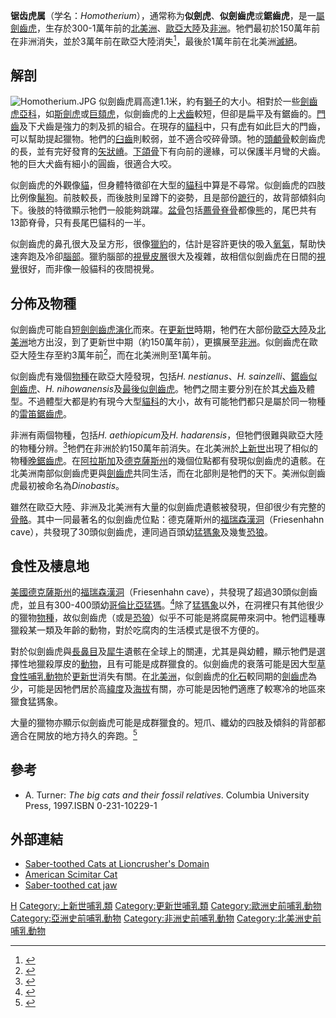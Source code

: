 {{Automatic taxobox
| name =
| fossil_range = {{fossilrange|4|0.012|ref=<ref name=antonsaber>Antón, Mauricio. Sabertooth. Indiana University Press, 2013.</ref>}}早[[上新世|上新世]] - 晚[[更新世|更新世]]
| image = Homotheriumtex1.JPG
| image_width = 250px
| image_caption = 發現於福瑞森漢洞的晚鋸齒虎（''H. serum''）的骨架化石，展於[[美國|美國]][[德克薩斯州大學奧斯汀分校|德克薩斯州大學奧斯汀分校]]{{link-en|德州紀念博物館|Texas Memorial Museum}}
| taxon = Homotherium
| authority = Fabrini, 1890
| type_species = '''闊齒鋸齒虎<br>''Homotherium latidens'''''
| type_species_authority = Owen, 1846
| subdivision_ranks = [[種|種]]
| subdivision = 
* 钝齿锯齿虎 ''H. crenatidens''
* 晚鋸齒虎 ''H. serum'' <small>Cope, 1893</small>
* 闊齒鋸齒虎 ''H. latidens'' <small>Owen, 1846</small>
* 強壯鋸齒虎 ''Homotherium ischyrus'' <small>Merriam, 1905</small>
* 委内瑞拉鋸齒虎 ''Homotherium venezuelensis'' <small>Rincón et al., 2011</small>
* 最后锯齿虎 ''H. ultimum''
}}
'''锯齿虎属'''（学名：''Homotherium''），通常称为'''似劍虎'''、'''似劍齒虎'''或'''鋸齒虎'''，是一[[屬|屬]][[劍齒虎|劍齒虎]]，生存於300-1萬年前的[[北美洲|北美洲]]、[[歐亞大陸|歐亞大陸]]及[[非洲|非洲]]。牠們最初於150萬年前在非洲消失，並於3萬年前在歐亞大陸消失<ref name=Reumer>{{cite journal en|last=Reumer|first=J.W.F.|coauthors=L. Rook, K. Van Der Borg, K. Post, D. Mol, J. De Vos|year=2003|title=Late Pleistocene survival of the saber-toothed cat ''Homotherium'' in northwestern Europe|journal=Journal of Vertebrate Paleontology}}</ref>，最後於1萬年前在北美洲[[滅絕|滅絕]]。

==解剖==
[[File:Homotherium.JPG|thumb]]
似劍齒虎肩高達1.1米，約有[[獅子|獅子]]的大小。相對於一些[[劍齒虎亞科|劍齒虎亞科]]，如[[斯劍虎|斯劍虎]]或[[巨頦虎|巨頦虎]]，似劍齒虎的上[[犬齒|犬齒]]較短，但卻是扁平及有鋸齒的。[[門齒|門齒]]及下犬齒是強力的刺及抓的組合。在現存的[[貓科|貓科]]中，只有[[虎|虎]]有如此巨大的門齒，可以幫助提起獵物。牠們的[[臼齒|臼齒]]則較弱，並不適合咬碎骨頭。牠的[[頭顱骨|頭顱骨]]較劍齒虎的長，並有完好發育的[[矢狀嵴|矢狀嵴]]。[[下頜骨|下頜骨]]下有向前的邊緣，可以保護半月彎的犬齒。牠的巨大犬齒有細小的圓齒，很適合大咬。

似劍齒虎的外觀像[[貓|貓]]，但身體特徵卻在大型的[[貓科|貓科]]中算是不尋常。似劍齒虎的四肢比例像[[鬣狗|鬣狗]]。前肢較長，而後肢則呈蹲下的姿勢，且是部份[[蹠行|蹠行]]的，故背部傾斜向下。後肢的特徵顯示牠們一般能夠跳躍。[[盆骨|盆骨]]包括[[薦骨|薦骨]][[脊骨|脊骨]]都像[[熊|熊]]的，尾巴共有13節脊骨，只有長尾巴貓科的一半。

似劍齒虎的鼻孔很大及呈方形，很像[[獵豹|獵豹]]的，估計是容許更快的吸入[[氧氣|氧氣]]，幫助快速奔跑及冷卻[[腦部|腦部]]。獵豹腦部的[[視覺皮層|視覺皮層]]很大及複雜，故相信似劍齒虎在日間的[[視覺|視覺]]很好，而非像一般貓科的夜間視覺。

==分佈及物種==
似劍齒虎可能自[[短劍劍齒虎|短劍劍齒虎]][[演化|演化]]而來。在[[更新世|更新世]]時期，牠們在大部份[[歐亞大陸|歐亞大陸]]及[[北美洲|北美洲]]地方出沒，到了更新世中期（約150萬年前），更擴展至[[非洲|非洲]]。似劍齒虎在歐亞大陸生存至約3萬年前<ref name=Reumer>{{cite journal en|last=Reumer|first=J.W.F.|coauthors=L. Rook, K. Van Der Borg, K. Post, D. Mol, J. De Vos|year=2003|title=Late Pleistocene survival of the saber-toothed cat ''Homotherium'' in northwestern Europe|journal=Journal of Vertebrate Paleontology}}</ref>，而在北美洲則至1萬年前。

似劍齒虎有幾個[[物種|物種]]在歐亞大陸發現，包括''H. nestianus''、''H. sainzelli''、[[鋸齒似劍齒虎|鋸齒似劍齒虎]]、''H. nihowanensis''及[[最後似劍齒虎|最後似劍齒虎]]。牠們之間主要分別在於其[[犬齒|犬齒]]及體型。不過體型大都是約有現今大型[[貓科|貓科]]的大小，故有可能牠們都只是屬於同一物種的[[雷笛鋸齒虎|雷笛鋸齒虎]]。

非洲有兩個物種，包括''H. aethiopicum''及''H. hadarensis''，但牠們很難與歐亞大陸的物種分辨。<ref name=turner1990>{{Cite book en|author=Alan Turner|title=The Evolution of the Guild of Larger Terrestrial Carnivores during the Plio-Pleistocene in Africa|publisher=Geobios|year=1990}}</ref>牠們在非洲於約150萬年前消失。在北美洲於[[上新世|上新世]]出現了相似的物種[[晚鋸齒虎|晚鋸齒虎]]。在[[阿拉斯加|阿拉斯加]]及[[德克薩斯州|德克薩斯州]]的幾個位點都有發現似劍齒虎的遺骸。在北美洲南部似劍齒虎更與[[劍齒虎|劍齒虎]]共同生活，而在北部則是牠們的天下。美洲似劍齒虎最初被命名為''Dinobastis''。

雖然在歐亞大陸、非洲及北美洲有大量的似劍齒虎遺骸被發現，但卻很少有完整的[[骨骼|骨骼]]。其中一同最著名的似劍齒虎位點：德克薩斯州的[[福瑞森漢洞|福瑞森漢洞]]（Friesenhahn cave），共發現了30頭似劍齒虎，連同過百頭幼[[猛獁象|猛獁象]]及幾隻[[恐狼|恐狼]]。

==食性及棲息地==
[[美國|美國]][[德克薩斯州|德克薩斯州]]的[[福瑞森漢洞|福瑞森漢洞]]（Friesenhahn cave），共發現了超過30頭似劍齒虎，並且有300-400頭幼[[哥倫比亞猛獁|哥倫比亞猛獁]]。<ref name=Rawn-Schatzinger>{{cite journal en|last=Rawn-Schatzinger|first=V.|year=1992|title=The scimitar cat Homotherium serum Cope|publisher=Illinois State Musseum|journal=Report of Investigations|issue=47|pages=pp. 1-80}}</ref>除了[[猛獁象|猛獁象]]以外，在洞裡只有其他很少的獵物[[物種|物種]]，故似劍齒虎（或是[[恐狼|恐狼]]）似乎不可能是將腐屍帶來洞中。牠們這種專獵殺某一類及年齡的動物，對於吃腐肉的生活模式是很不方便的。

對於似劍齒虎與[[長鼻目|長鼻目]]及[[犀牛|犀牛]]遺骸在全球上的關連，尤其是與幼體，顯示牠們是選擇性地獵殺厚皮的[[動物|動物]]，且有可能是成群獵食的。似劍齒虎的衰落可能是因大型[[草食性|草食性]][[哺乳動物|哺乳動物]]於[[更新世|更新世]]消失有關。在[[北美洲|北美洲]]，似劍齒虎的[[化石|化石]]較同期的[[劍齒虎|劍齒虎]]為少，可能是因牠們居於高[[緯度|緯度]]及[[海拔|海拔]]有關，亦可能是因牠們適應了較寒冷的地區來獵食猛獁象。

大量的獵物亦顯示似劍齒虎可能是成群獵食的。短爪、纖幼的四肢及傾斜的背部都適合在開放的地方持久的奔跑。<ref name=anton2004>{{Cite journal en|author=M. Anton et al.|title=Co-existence of scimitar-toothed cats, lions and hominins in the European Pleistocene. Implications of the post-cranial anatomy of ''Homotherium latidens'' (Owen) for comparative palaeoecology|journal=Quaternary Science Reviews|volume=24|year=2004}}</ref>

==參考==
* A. Turner: ''The big cats and their fossil relatives''. Columbia University Press, 1997.ISBN 0-231-10229-1
{{reflist}}

==外部連結==
*[https://web.archive.org/web/20060319041749/http://www.lioncrusher.com/Machairodontinae.htm Saber-toothed Cats at Lioncrusher's Domain]
*[https://web.archive.org/web/20060323072815/http://www.beringia.com/02/02maina7.html American Scimitar Cat]
*[http://www.wrecksite.eu/details.aspx?13463 Saber-toothed cat jaw]{{Wayback|url=http://www.wrecksite.eu/details.aspx?13463 |date=20070929121411 }}
{{劍齒虎亞科}}
{{已滅絕貓科}}
{{Taxonbar|from=Q132606}}
[[Category:劍齒虎亞科|H]]
[[Category:上新世哺乳類|Category:上新世哺乳類]]
[[Category:更新世哺乳類|Category:更新世哺乳類]]
[[Category:歐洲史前哺乳動物|Category:歐洲史前哺乳動物]]
[[Category:亞洲史前哺乳動物|Category:亞洲史前哺乳動物]]
[[Category:非洲史前哺乳動物|Category:非洲史前哺乳動物]]
[[Category:北美洲史前哺乳動物|Category:北美洲史前哺乳動物]]